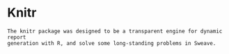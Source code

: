# Knitr {-}

```
The knitr package was designed to be a transparent engine for dynamic report
generation with R, and solve some long-standing problems in Sweave.
```